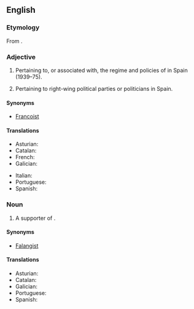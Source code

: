 ==English==

===Etymology===
From {{etyl|es}} {{term|franquismo|lang=es}}.

===Adjective===
{{en-adj}}

# Pertaining to, or associated with, the regime and policies of {{w|Francisco Franco}} in Spain (1939–75).
# {{pejorative}} Pertaining to right-wing political parties or politicians in Spain.

====Synonyms====
* [[Francoist]]

====Translations====
{{trans-top|pertaining to Francisco Franco}}
* Asturian: {{t|ast|franquista}}
* Catalan: {{t|ca|franquista}}
* French: {{t+|fr|franquiste}}
* Galician: {{t|gl|franquista}}
{{trans-mid}}
* Italian: {{t|it|franchista}}
* Portuguese: {{t|pt|franquista}}
* Spanish: {{t|es|franquista}}
{{trans-bottom}}

===Noun===
{{en-noun}}

# A supporter of {{w|Francisco Franco}}.

====Synonyms====
* [[Falangist]]

====Translations====
{{trans-top|supporter of Francisco Franco}}
* Asturian: {{t|ast|franquista|m|f}}
* Catalan: {{t|ca|franquista|m|f}}
* Galician: {{t|gl|franquista|m|f}}
* Portuguese: {{t|pt|franquista|m|f}}
* Spanish: {{t-|es|franquista|m|f}}
{{trans-mid}}
{{trans-bottom}}